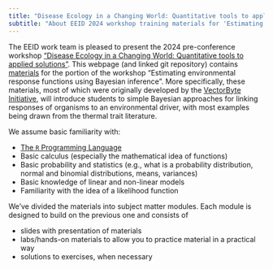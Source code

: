 ```yaml
---
title: "Disease Ecology in a Changing World: Quantitative tools to applied solutions"
subtitle: "About EEID 2024 workshop training materials for 'Estimating environmental response functions using Bayesian inference'"
---
```


The EEID work team is pleased to present the 2024 pre-conference workshop ["Disease Ecology in a Changing World: Quantitative tools to applied solutions"](https://web.cvent.com/event/b9c7e658-1431-4030-bc0d-e4aa93816616/websitePage:bbd6bd7d-9fe0-4cec-9aea-f8c0d9ecc779?locale=en). This webpage (and linked git repository) contains [materials](materials.html) for the portion of the workshop "Estimating environmental response functions using Bayesian inference". More specifically, these materials, most of which were originally developed by the [VectorByte Initiative](https://www.vectorbyte.org), will introduce students to simple Bayesian approaches for linking responses of organisms to an environmental driver, with most examples being drawn from the thermal trait literature.

We assume basic familiarity with:

-   [The `R` Programming Language](https://cran.r-project.org/)
-   Basic calculus (especially the mathematical idea of functions)
-   Basic probability and statistics (e.g., what is a probability distribution, normal and binomial distributions, means, variances)
-   Basic knowledge of linear and non-linear models
-  Familiarity with the idea of a likelihood function

We've divided the materials into subject matter modules. Each module is designed to build on the previous one and consists of

-   slides with presentation of materials
-   labs/hands-on materials to allow you to practice material in a practical way
-   solutions to exercises, when necessary


